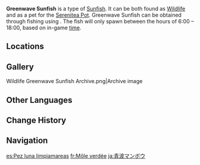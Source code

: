 {{About|the fish|the [[furnishing]]|Ornamental Greenwave Sunfish}}
{{Item Infobox
|id           = 131041
|image        = Item Greenwave Sunfish.png
|type         = Fish
|invCategory  = Materials
|lbFamily     = Fish
|lbGroup      = Sunfish
|lbType       = Wildlife
|bait         = Spinelgrain Bait
|location     = Multiple locations
|quality      = 3
|description  = Medium-sized fish with a flat body and a gentle temperament, Greenwave Sunfish are considered to be one of the least irritable creatures in the waters of Natlan. Capable of consuming almost anything, their utterly indiscriminate eating habits make them natural cleaners of the underwater world, a trait that has earned them high praise among locals.<br>Legend has it that in the distant past, Greenwave Sunfish inhabited waters where the nutrient levels were excessively high, to the point that thick layers of algae would float upon the surface. It was thanks to their presence that this algae was kept in check. Even today, the crystal-clear, azure waters of the People of the Springs may be in part a testament to their contribution.
|source1      = [[Fishing]]
}}
'''Greenwave Sunfish''' is a type of [[Sunfish]]. It can be both found as [[Wildlife]] and as a pet for the [[Serenitea Pot]]. Greenwave Sunfish can be obtained through fishing using {{Item|Spinelgrain Bait|20}}. The fish will only spawn between the hours of 6:00 &ndash; 18:00, based on in-game [[time]].

==Locations==
{{Main|Fishing Points}}
{{Fishing Points by Category Table|fish=1}}

==Gallery==
<gallery>
Wildlife Greenwave Sunfish Archive.png|Archive image
</gallery>

==Other Languages==
{{Other Languages
|en       = Greenwave Sunfish
|zhs      = 青浪翻车鲀
|zhs_rm   = 
|zht      = 青浪翻車魨
|zht_rm   = 
|zh_tl    = 
|ja       = 青波マンボウ
|ja_rm    = Aonami Manbou{{Assumed}}
|ja_tl    = Greenwave Sunfish
|ko       = 푸른 개복치
|ko_tl    = 
|es       = Pez luna limpiamareas
|es_tl    = Tidecleaning Sunfish
|fr       = Môle verdée
|fr_tl    = Green Sunfish
|fr_note  = {{Fr|Verdée}} is extrapolated from Spanish {{Es|verde|green.}}
|ru       = Рыба-солнце зелёной волны
|ru_tl    = 
|th       = Greenwave Sunfish
|vi       = Cá Thái Dương Sóng Xanh
|vi_tl    = 
|de       = Blauwellen-Mondfisch
|de_tl    = 
|id       = Greenwave Sunfish
|pt       = Peixe Solar da Onda Verde
|pt_tl    = 
|tr       = Yeşil Dalgalı Güneş Balığı
|tr_tl    = 
|it       = Pesce luna ondaverde
|it_tl    = 
}}

==Change History==
{{Change History|5.2}}

==Navigation==
{{Material Navbox|type=Fishing Materials|state=collapsed}}
{{Wildlife Navbox}}

[[es:Pez luna limpiamareas]]
[[fr:Môle verdée]]
[[ja:青波マンボウ]]